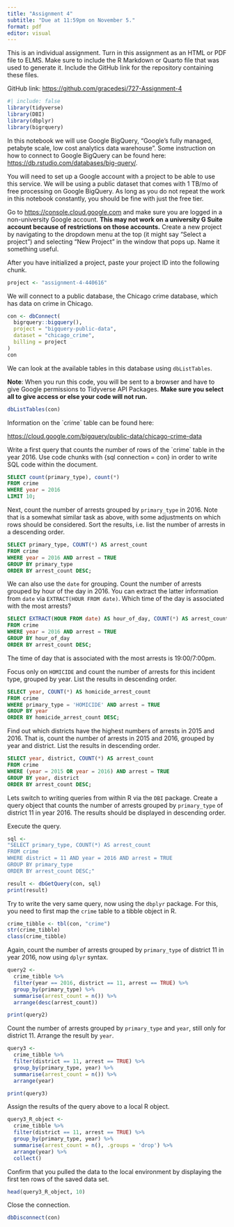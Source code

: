 ```yaml
---
title: "Assignment 4"
subtitle: "Due at 11:59pm on November 5."
format: pdf
editor: visual
---
```


This is an individual assignment. Turn in this assignment as an HTML or PDF file to ELMS. Make sure to include the R Markdown or Quarto file that was used to generate it. Include the GitHub link for the repository containing these files.

GitHub link: <https://github.com/gracedesj/727-Assignment-4>

```r
#| include: false 
library(tidyverse)
library(DBI)
library(dbplyr)
library(bigrquery)
```

In this notebook we will use Google BigQuery, "Google's fully managed, petabyte scale, low cost analytics data warehouse". Some instruction on how to connect to Google BigQuery can be found here: <https://db.rstudio.com/databases/big-query/>.

You will need to set up a Google account with a project to be able to use this service. We will be using a public dataset that comes with 1 TB/mo of free processing on Google BigQuery. As long as you do not repeat the work in this notebook constantly, you should be fine with just the free tier.

Go to <https://console.cloud.google.com> and make sure you are logged in a non-university Google account. **This may not work on a university G Suite account because of restrictions on those accounts.** Create a new project by navigating to the dropdown menu at the top (it might say "Select a project") and selecting "New Project" in the window that pops up. Name it something useful.

After you have initialized a project, paste your project ID into the following chunk.

```r
project <- "assignment-4-440616"
```

We will connect to a public database, the Chicago crime database, which has data on crime in Chicago.

```r
con <- dbConnect(
  bigrquery::bigquery(),
  project = "bigquery-public-data",
  dataset = "chicago_crime",
  billing = project
)
con
```

We can look at the available tables in this database using `dbListTables`.

**Note**: When you run this code, you will be sent to a browser and have to give Google permissions to Tidyverse API Packages. **Make sure you select all to give access or else your code will not run.**

```r
dbListTables(con)
```

Information on the \`crime\` table can be found here:

<https://cloud.google.com/bigquery/public-data/chicago-crime-data>

Write a first query that counts the number of rows of the \`crime\` table in the year 2016. Use code chunks with {sql connection = con} in order to write SQL code within the document.

```sql
SELECT count(primary_type), count(*)
FROM crime
WHERE year = 2016
LIMIT 10;
```

Next, count the number of arrests grouped by `primary_type` in 2016. Note that is a somewhat similar task as above, with some adjustments on which rows should be considered. Sort the results, i.e. list the number of arrests in a descending order.

```sql
SELECT primary_type, COUNT(*) AS arrest_count
FROM crime
WHERE year = 2016 AND arrest = TRUE
GROUP BY primary_type
ORDER BY arrest_count DESC;
```

We can also use the `date` for grouping. Count the number of arrests grouped by hour of the day in 2016. You can extract the latter information from `date` via `EXTRACT(HOUR FROM date)`. Which time of the day is associated with the most arrests?

```sql
SELECT EXTRACT(HOUR FROM date) AS hour_of_day, COUNT(*) AS arrest_count
FROM crime
WHERE year = 2016 AND arrest = TRUE
GROUP BY hour_of_day
ORDER BY arrest_count DESC;
```

The time of day that is associated with the most arrests is 19:00/7:00pm.

Focus only on `HOMICIDE` and count the number of arrests for this incident type, grouped by year. List the results in descending order.

```sql
SELECT year, COUNT(*) AS homicide_arrest_count
FROM crime
WHERE primary_type = 'HOMICIDE' AND arrest = TRUE
GROUP BY year
ORDER BY homicide_arrest_count DESC;
```

Find out which districts have the highest numbers of arrests in 2015 and 2016. That is, count the number of arrests in 2015 and 2016, grouped by year and district. List the results in descending order.

```sql
SELECT year, district, COUNT(*) AS arrest_count
FROM crime
WHERE (year = 2015 OR year = 2016) AND arrest = TRUE
GROUP BY year, district
ORDER BY arrest_count DESC;
```

Lets switch to writing queries from within R via the `DBI` package. Create a query object that counts the number of arrests grouped by `primary_type` of district 11 in year 2016. The results should be displayed in descending order.

Execute the query.

```r
sql <- 
"SELECT primary_type, COUNT(*) AS arrest_count
FROM crime
WHERE district = 11 AND year = 2016 AND arrest = TRUE
GROUP BY primary_type
ORDER BY arrest_count DESC;"

result <- dbGetQuery(con, sql)
print(result)

```

Try to write the very same query, now using the `dbplyr` package. For this, you need to first map the `crime` table to a tibble object in R.

```r
crime_tibble <- tbl(con, "crime")
str(crime_tibble)
class(crime_tibble)
```

Again, count the number of arrests grouped by `primary_type` of district 11 in year 2016, now using `dplyr` syntax.

```r
query2 <- 
  crime_tibble %>%
  filter(year == 2016, district == 11, arrest == TRUE) %>%
  group_by(primary_type) %>%
  summarise(arrest_count = n()) %>%
  arrange(desc(arrest_count))

print(query2)
```

Count the number of arrests grouped by `primary_type` and `year`, still only for district 11. Arrange the result by `year`.

```r
query3 <- 
  crime_tibble %>%
  filter(district == 11, arrest == TRUE) %>%
  group_by(primary_type, year) %>%
  summarise(arrest_count = n()) %>%
  arrange(year)

print(query3)
```

Assign the results of the query above to a local R object.

```r
query3_R_object <- 
  crime_tibble %>%
  filter(district == 11, arrest == TRUE) %>%
  group_by(primary_type, year) %>%
  summarise(arrest_count = n(), .groups = 'drop') %>%
  arrange(year) %>%
  collect()
```

Confirm that you pulled the data to the local environment by displaying the first ten rows of the saved data set.

```r
head(query3_R_object, 10)
```

Close the connection.

```r
dbDisconnect(con)
```
